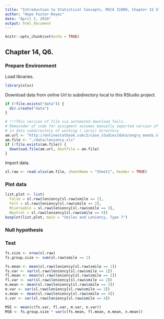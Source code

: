 ```yaml
---
title: "Introduction to Statistical Concepts, MSCA 31000, Chapter 15 Study Examples"
author: "Hope Foster-Reyes"
date: "April 1, 2016"
output: html_document
---
```


```r
knitr::opts_chunk$set(echo = TRUE)
```

## Chapter 14, Q6.

### Prepare Environment

Load libraries.

```r
library(xlsx)
```

Download data from online Url to subdirectory local to this RStudio project.

```r
if (!file.exists("data")) {
  dir.create("data")
}

# !!!This version of file via automated download fails. 
# Remainder of code for assigment assumes manually imported version of .xlsx file located 
# in data subdirectory of working (.rproj) directory
am.url <- "http://onlinestatbook.com/2/case_studies/data/angry_moods.xls"
am.file <- "./data/leniency.xls"
if (!file.exists(am.file)) {
  download.file(am.url, destfile = am.file)
}
```

Import data.

```r
sl.raw <- read.xlsx(am.file, sheetName = "Sheet1", header = TRUE)
```

### Plot data

```r
list.plot <- list(
  False = sl.raw$leniency[sl.raw$smile == 1], 
  Felt = sl.raw$leniency[sl.raw$smile == 2],
  Miseraable = sl.raw$leniency[sl.raw$smile == 3],
  Neutral = sl.raw$leniency[sl.raw$smile == 4])
boxplot(list.plot, main = "Smiles and Leniency, Type 7")
```

### Null hypothesis

### Test

```r
fs.size <- nrow(sl.raw)
fs.group.size <- sum(sl.raw$smile == 1)

fs.mean <- mean(sl.raw$leniency[sl.raw$smile == 1])
fs.var <- var(sl.raw$leniency[sl.raw$smile == 1])
fl.mean <- mean(sl.raw$leniency[sl.raw$smile == 2])
fl.var <- var(sl.raw$leniency[sl.raw$smile == 2])
m.mean <- mean(sl.raw$leniency[sl.raw$smile == 3])
m.var <- var(sl.raw$leniency[sl.raw$smile == 3])
n.mean <- mean(sl.raw$leniency[sl.raw$smile == 4])
n.var <- var(sl.raw$leniency[sl.raw$smile == 4])

MSE <- mean(c(fs.var, fl.var, m.var, n.var))
MSB <- fs.group.size * var(c(fs.mean, fl.mean, m.mean, n.mean))
```

